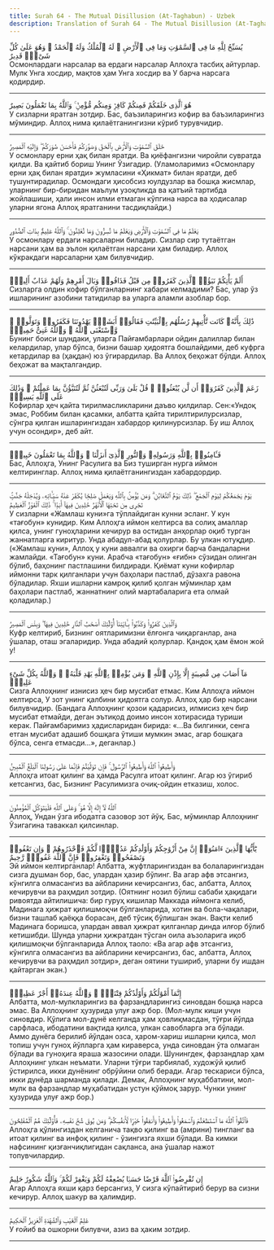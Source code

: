 ```yaml
---
title: Surah 64 - The Mutual Disillusion (At-Taghabun) - Uzbek
description: Translation of Surah 64 - The Mutual Disillusion (At-Taghabun) in Uzbek
---
```





<Aside type="quran" title="1">
يُسَبِّحُ لِلَّهِ مَا فِى ٱلسَّمَٰوَٰتِ وَمَا فِى ٱلْأَرْضِ ۖ لَهُ ٱلْمُلْكُ وَلَهُ ٱلْحَمْدُ ۖ وَهُوَ عَلَىٰ كُلِّ شَىْءٍۢ قَدِيرٌ
</Aside>

<Aside type="reference" title="1">
Осмонлардаги нарсалар ва ердаги нарсалар Аллоҳга тасбиҳ айтурлар. Мулк Унга хосдир, мақтов ҳам Унга хосдир ва У барча нарсага қодирдир.
</Aside>

---

<Aside type="quran" title="2">
هُوَ ٱلَّذِى خَلَقَكُمْ فَمِنكُمْ كَافِرٌۭ وَمِنكُم مُّؤْمِنٌۭ ۚ وَٱللَّهُ بِمَا تَعْمَلُونَ بَصِيرٌ
</Aside>

<Aside type="reference" title="2">
У сизларни яратган зотдир. Бас, баъзиларингиз кофир ва баъзиларингиз мўминдир. Аллоҳ нима қилаётганингизни кўриб турувчидир.
</Aside>

---

<Aside type="quran" title="3">
خَلَقَ ٱلسَّمَٰوَٰتِ وَٱلْأَرْضَ بِٱلْحَقِّ وَصَوَّرَكُمْ فَأَحْسَنَ صُوَرَكُمْ ۖ وَإِلَيْهِ ٱلْمَصِيرُ
</Aside>

<Aside type="reference" title="3">
У осмонлару ерни ҳақ билан яратди. Ва қиёфангизни чиройли сувратда қилди. Ва қайтиб бориш Унинг Ўзигадир. (Уламоларимиз «Осмонлару ерни ҳақ билан яратди» жумласини «Ҳикмат» билан яратди, деб тушунтирадилар. Осмондаги ҳисобсиз юулдузлар ва бошқа жисмлар, уларнинг бир-биридан маълум узоқликда ва қатъий тартибда жойлашиши, ҳали инсон илми етмаган кўпгина нарса ва ҳодисалар уларни ягона Аллоҳ яратганини тасдиқлайди.)
</Aside>

---

<Aside type="quran" title="4">
يَعْلَمُ مَا فِى ٱلسَّمَٰوَٰتِ وَٱلْأَرْضِ وَيَعْلَمُ مَا تُسِرُّونَ وَمَا تُعْلِنُونَ ۚ وَٱللَّهُ عَلِيمٌۢ بِذَاتِ ٱلصُّدُورِ
</Aside>

<Aside type="reference" title="4">
У осмонлару ердаги нарсаларни биладир. Сизлар сир тутаётган нарсани ҳам ва эълон қилаётган нарсани ҳам биладир. Аллоҳ кўкракдаги нарсаларни ҳам билувчидир.
</Aside>

---

<Aside type="quran" title="5">
أَلَمْ يَأْتِكُمْ نَبَؤُا۟ ٱلَّذِينَ كَفَرُوا۟ مِن قَبْلُ فَذَاقُوا۟ وَبَالَ أَمْرِهِمْ وَلَهُمْ عَذَابٌ أَلِيمٌۭ
</Aside>

<Aside type="reference" title="5">
Сизларга олдин кофир бўлганларнинг хабари келмадими? Бас, улар ўз ишларининг азобини татидилар ва уларга аламли азоблар бор.
</Aside>

---

<Aside type="quran" title="6">
ذَٰلِكَ بِأَنَّهُۥ كَانَت تَّأْتِيهِمْ رُسُلُهُم بِٱلْبَيِّنَٰتِ فَقَالُوٓا۟ أَبَشَرٌۭ يَهْدُونَنَا فَكَفَرُوا۟ وَتَوَلَّوا۟ ۚ وَّٱسْتَغْنَى ٱللَّهُ ۚ وَٱللَّهُ غَنِىٌّ حَمِيدٌۭ
</Aside>

<Aside type="reference" title="6">
Бунинг боиси шундаки, уларга Пайғамбарлари ойдин далиллар билан келардилар, улар бўлса, бизни башар ҳидоятга бошлайдими, деб куфрга кетардилар ва (ҳақдан) юз ўгирардилар. Ва Аллоҳ беҳожат бўлди. Аллоҳ беҳожат ва мақталгандир.
</Aside>

---

<Aside type="quran" title="7">
زَعَمَ ٱلَّذِينَ كَفَرُوٓا۟ أَن لَّن يُبْعَثُوا۟ ۚ قُلْ بَلَىٰ وَرَبِّى لَتُبْعَثُنَّ ثُمَّ لَتُنَبَّؤُنَّ بِمَا عَمِلْتُمْ ۚ وَذَٰلِكَ عَلَى ٱللَّهِ يَسِيرٌۭ
</Aside>

<Aside type="reference" title="7">
Кофирлар ҳеч қайта тирилмасликларини даъво қилдилар. Сен:«Ундоқ эмас, Роббим билан қасамки, албатта қайта тирилтирилурсизлар, сўнгра қилган ишларингиздан хабардор қилинурсизлар. Бу иш Аллоҳ учун осондир», деб айт.
</Aside>

---

<Aside type="quran" title="8">
فَـَٔامِنُوا۟ بِٱللَّهِ وَرَسُولِهِۦ وَٱلنُّورِ ٱلَّذِىٓ أَنزَلْنَا ۚ وَٱللَّهُ بِمَا تَعْمَلُونَ خَبِيرٌۭ
</Aside>

<Aside type="reference" title="8">
Бас, Аллоҳга, Унинг Расулига ва Биз туширган нурга иймон келтиринглар. Аллоҳ нима қилаётганингиздан хабардордир.
</Aside>

---

<Aside type="quran" title="9">
يَوْمَ يَجْمَعُكُمْ لِيَوْمِ ٱلْجَمْعِ ۖ ذَٰلِكَ يَوْمُ ٱلتَّغَابُنِ ۗ وَمَن يُؤْمِنۢ بِٱللَّهِ وَيَعْمَلْ صَٰلِحًۭا يُكَفِّرْ عَنْهُ سَيِّـَٔاتِهِۦ وَيُدْخِلْهُ جَنَّٰتٍۢ تَجْرِى مِن تَحْتِهَا ٱلْأَنْهَٰرُ خَٰلِدِينَ فِيهَآ أَبَدًۭا ۚ ذَٰلِكَ ٱلْفَوْزُ ٱلْعَظِيمُ
</Aside>

<Aside type="reference" title="9">
У сизларни «Жамлаш куни»га тўплайдиган кунни эсланг. У кун «тағобун» кунидир. Ким Аллоҳга иймон келтирса ва солиҳ амаллар қилса, унинг гуноҳларини кечирур ва остидан анҳорлар оқиб турган жаннатларга киритур. Унда абадул-абад қолурлар. Бу улкан ютуқдир. («Жамлаш куни», Аллоҳ у куни аввалги ва охирги барча бандаларни жамлайди. «Тағобун» куни. Арабча «тағобун» «ғибн» сўзидан олинган бўлиб, баҳонинг пастлашини билдиради. Қиёмат куни кофирлар иймонни тарк қилганлари учун баҳолари пастлаб, дўзахга равона бўладилар. Яхши ишларни камроқ қилиб қолган мўминлар ҳам баҳолари пастлаб, жаннатнинг олий мартабаларига ета олмай қоладилар.)
</Aside>

---

<Aside type="quran" title="10">
وَٱلَّذِينَ كَفَرُوا۟ وَكَذَّبُوا۟ بِـَٔايَٰتِنَآ أُو۟لَٰٓئِكَ أَصْحَٰبُ ٱلنَّارِ خَٰلِدِينَ فِيهَا ۖ وَبِئْسَ ٱلْمَصِيرُ
</Aside>

<Aside type="reference" title="10">
Куфр келтириб, Бизнинг оятларимизни ёлғонга чиқарганлар, ана ўшалар, оташ эгаларидир. Унда абадий қолурлар. Қандоқ ҳам ёмон жой у!
</Aside>

---

<Aside type="quran" title="11">
مَآ أَصَابَ مِن مُّصِيبَةٍ إِلَّا بِإِذْنِ ٱللَّهِ ۗ وَمَن يُؤْمِنۢ بِٱللَّهِ يَهْدِ قَلْبَهُۥ ۚ وَٱللَّهُ بِكُلِّ شَىْءٍ عَلِيمٌۭ
</Aside>

<Aside type="reference" title="11">
Сизга Аллоҳнинг изнисиз ҳеч бир мусибат етмас. Ким Аллоҳга иймон келтирса, У зот унинг қалбини ҳидоятга солур. Аллоҳ ҳар бир нарсани билувчидир. (Бандага Аллоҳнинг қозои қадарисиз, илмисиз ҳеч бир мусибат етмайди, деган эътиқод доимо инсон хотирасида туриши керак. Пайғамбаримиз ҳадисларидан бирида: «...Ва билгинки, сенга етган мусибат адашиб бошқага ўтиши мумкин эмас, агар бошқага бўлса, сенга етмасди...», деганлар.)
</Aside>

---

<Aside type="quran" title="12">
وَأَطِيعُوا۟ ٱللَّهَ وَأَطِيعُوا۟ ٱلرَّسُولَ ۚ فَإِن تَوَلَّيْتُمْ فَإِنَّمَا عَلَىٰ رَسُولِنَا ٱلْبَلَٰغُ ٱلْمُبِينُ
</Aside>

<Aside type="reference" title="12">
Аллоҳга итоат қилинг ва ҳамда Расулга итоат қилинг. Агар юз ўгириб кетсангиз, бас, Бизнинг Расулимизга очиқ-ойдин етказиш, холос.
</Aside>

---

<Aside type="quran" title="13">
ٱللَّهُ لَآ إِلَٰهَ إِلَّا هُوَ ۚ وَعَلَى ٱللَّهِ فَلْيَتَوَكَّلِ ٱلْمُؤْمِنُونَ
</Aside>

<Aside type="reference" title="13">
Аллоҳ, Ундан ўзга ибодатга сазовор зот йўқ. Бас, мўминлар Аллоҳнинг Ўзигагина таваккал қилсинлар.
</Aside>

---

<Aside type="quran" title="14">
يَٰٓأَيُّهَا ٱلَّذِينَ ءَامَنُوٓا۟ إِنَّ مِنْ أَزْوَٰجِكُمْ وَأَوْلَٰدِكُمْ عَدُوًّۭا لَّكُمْ فَٱحْذَرُوهُمْ ۚ وَإِن تَعْفُوا۟ وَتَصْفَحُوا۟ وَتَغْفِرُوا۟ فَإِنَّ ٱللَّهَ غَفُورٌۭ رَّحِيمٌ
</Aside>

<Aside type="reference" title="14">
Эй иймон келтирганлар! Албатта, жуфтларингиздан ва болаларингиздан сизга душман бор, бас, улардан ҳазир бўлинг. Ва агар афв этсангиз, кўнгилга олмасангиз ва айбларини кечирсангиз, бас, албатта, Аллоҳ кечирувчи ва раҳмдил зотдир. (Оятнинг нозил бўлиш сабаби ҳақидаги ривоятда айтилишича: бир гуруҳ кишилар Маккада иймонга келиб, Мадинага ҳижрат қилишмоқчи бўлганларида, хотин ва бола-чақалари, бизни ташлаб қаёққа борасан, деб тўсиқ бўлишган экан. Вақти келиб Мадинага боришса, улардан аввал ҳижрат қилганлар динда илғор бўлиб кетишибди. Шунда уларни ҳижратдан тўсган оила аъзоларига иқоб қилишмоқчи бўлганларида Аллоҳ таоло: «Ва агар афв этсангиз, кўнгилга олмасангиз ва айбларини кечирсангиз, бас, албатта, Аллоҳ кечирувчи ва раҳмдил зотдир», деган оятини тушириб, уларни бу ишдан қайтарган экан.)
</Aside>

---

<Aside type="quran" title="15">
إِنَّمَآ أَمْوَٰلُكُمْ وَأَوْلَٰدُكُمْ فِتْنَةٌۭ ۚ وَٱللَّهُ عِندَهُۥٓ أَجْرٌ عَظِيمٌۭ
</Aside>

<Aside type="reference" title="15">
Албатта, мол-мулкларингиз ва фарзандларингиз синовдан бошқа нарса эмас. Ва Аллоҳнинг ҳузурида улуғ ажр бор. (Мол-мулк киши учун синовдир. Қўлига мол-дунё келганда ҳам ҳовлиқмасдан, тўғри йўлда сарфласа, ибодатини вақтида қилса, улкан савобларга эга бўлади. Аммо дунёга берилиб йўлдан озса, ҳаром-хариш ишларни қилса, мол топиш учун гуноҳ йўлларга ҳам кираверса, унда синовдан ўта олмаган бўлади ва гуноҳига яраша жазосини олади. Шунингдек, фарзандлар ҳам Аллоҳнинг улкан неъмати. Уларни тўғри тарбиялаб, художўй қилиб ўстирилса, икки дунёнинг обрўйини олиб беради. Агар тескариси бўлса, икки дунёда шарманда қилади. Демак, Аллоҳнинг муҳаббатини, мол-мулк ва фарзандлар муҳабатидан устун қўймоқ зарур. Чунки унинг ҳузурида улуғ ажр бор.)
</Aside>

---

<Aside type="quran" title="16">
فَٱتَّقُوا۟ ٱللَّهَ مَا ٱسْتَطَعْتُمْ وَٱسْمَعُوا۟ وَأَطِيعُوا۟ وَأَنفِقُوا۟ خَيْرًۭا لِّأَنفُسِكُمْ ۗ وَمَن يُوقَ شُحَّ نَفْسِهِۦ فَأُو۟لَٰٓئِكَ هُمُ ٱلْمُفْلِحُونَ
</Aside>

<Aside type="reference" title="16">
Аллоҳга қўлингиздан келганича тақво қилинг ва (амрини) тингланг ва итоат қилинг ва инфоқ қилинг - ўзингизга яхши бўлади. Ва кимки нафсининг қизғанчиқлигидан сақланса, ана ўшалар нажот топувчилардир.
</Aside>

---

<Aside type="quran" title="17">
إِن تُقْرِضُوا۟ ٱللَّهَ قَرْضًا حَسَنًۭا يُضَٰعِفْهُ لَكُمْ وَيَغْفِرْ لَكُمْ ۚ وَٱللَّهُ شَكُورٌ حَلِيمٌ
</Aside>

<Aside type="reference" title="17">
Агар Аллоҳга яхши қарз берсангиз, У сизга кўпайтириб берур ва сизни кечирур. Аллоҳ шакур ва ҳалимдир.
</Aside>

---

<Aside type="quran" title="18">
عَٰلِمُ ٱلْغَيْبِ وَٱلشَّهَٰدَةِ ٱلْعَزِيزُ ٱلْحَكِيمُ
</Aside>

<Aside type="reference" title="18">
У ғойиб ва ошкорни билувчи, азиз ва ҳаким зотдир.
</Aside>

---
